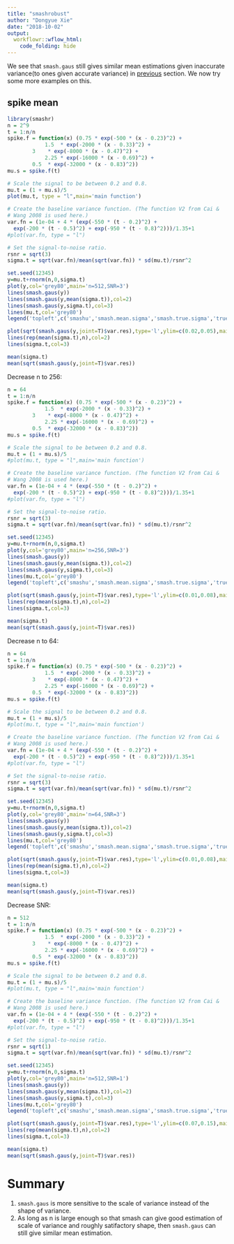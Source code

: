 ```yaml
---
title: "smashrobust"
author: "Dongyue Xie"
date: "2018-10-02"
output: 
  workflowr::wflow_html:
    code_folding: hide
---
```


We see that `smash.gaus` still gives similar mean estimations given inaccurate variance(to ones given accurate variance) in [previous](sigma2.html) section. We now try some more examples on this.

## spike mean

```r
library(smashr)
n = 2^9
t = 1:n/n
spike.f = function(x) (0.75 * exp(-500 * (x - 0.23)^2) +
            1.5  * exp(-2000 * (x - 0.33)^2) +
	    3    * exp(-8000 * (x - 0.47)^2) + 
            2.25 * exp(-16000 * (x - 0.69)^2) +
	    0.5  * exp(-32000 * (x - 0.83)^2))
mu.s = spike.f(t)

# Scale the signal to be between 0.2 and 0.8.
mu.t = (1 + mu.s)/5
plot(mu.t, type = "l",main='main function')

# Create the baseline variance function. (The function V2 from Cai &
# Wang 2008 is used here.)
var.fn = (1e-04 + 4 * (exp(-550 * (t - 0.2)^2) +
  exp(-200 * (t - 0.5)^2) + exp(-950 * (t - 0.8)^2)))/1.35+1
#plot(var.fn, type = "l")

# Set the signal-to-noise ratio.
rsnr = sqrt(3)
sigma.t = sqrt(var.fn)/mean(sqrt(var.fn)) * sd(mu.t)/rsnr^2

```

```r
set.seed(12345)
y=mu.t+rnorm(n,0,sigma.t)
plot(y,col='grey80',main='n=512,SNR=3')
lines(smash.gaus(y))
lines(smash.gaus(y,mean(sigma.t)),col=2)
lines(smash.gaus(y,sigma.t),col=3)
lines(mu.t,col='grey80')
legend('topleft',c('smashu','smash.mean.sigma','smash.true.sigma','true mean'),col=c(1,2,3,'grey80'),lty=c(1,1,1,1))

plot(sqrt(smash.gaus(y,joint=T)$var.res),type='l',ylim=c(0.02,0.05),main='sigma')
lines(rep(mean(sigma.t),n),col=2)
lines(sigma.t,col=3)

mean(sigma.t)
mean(sqrt(smash.gaus(y,joint=T)$var.res))
```

Decrease n to 256:

```r
n = 64
t = 1:n/n
spike.f = function(x) (0.75 * exp(-500 * (x - 0.23)^2) +
            1.5  * exp(-2000 * (x - 0.33)^2) +
	    3    * exp(-8000 * (x - 0.47)^2) + 
            2.25 * exp(-16000 * (x - 0.69)^2) +
	    0.5  * exp(-32000 * (x - 0.83)^2))
mu.s = spike.f(t)

# Scale the signal to be between 0.2 and 0.8.
mu.t = (1 + mu.s)/5
#plot(mu.t, type = "l",main='main function')

# Create the baseline variance function. (The function V2 from Cai &
# Wang 2008 is used here.)
var.fn = (1e-04 + 4 * (exp(-550 * (t - 0.2)^2) +
  exp(-200 * (t - 0.5)^2) + exp(-950 * (t - 0.8)^2)))/1.35+1
#plot(var.fn, type = "l")

# Set the signal-to-noise ratio.
rsnr = sqrt(3)
sigma.t = sqrt(var.fn)/mean(sqrt(var.fn)) * sd(mu.t)/rsnr^2

set.seed(12345)
y=mu.t+rnorm(n,0,sigma.t)
plot(y,col='grey80',main='n=256,SNR=3')
lines(smash.gaus(y))
lines(smash.gaus(y,mean(sigma.t)),col=2)
lines(smash.gaus(y,sigma.t),col=3)
lines(mu.t,col='grey80')
legend('topleft',c('smashu','smash.mean.sigma','smash.true.sigma','true mean'),col=c(1,2,3,'grey80'),lty=c(1,1,1,1))

plot(sqrt(smash.gaus(y,joint=T)$var.res),type='l',ylim=c(0.01,0.08),main='sigma')
lines(rep(mean(sigma.t),n),col=2)
lines(sigma.t,col=3)

mean(sigma.t)
mean(sqrt(smash.gaus(y,joint=T)$var.res))
```

Decrease n to 64:

```r
n = 64
t = 1:n/n
spike.f = function(x) (0.75 * exp(-500 * (x - 0.23)^2) +
            1.5  * exp(-2000 * (x - 0.33)^2) +
	    3    * exp(-8000 * (x - 0.47)^2) + 
            2.25 * exp(-16000 * (x - 0.69)^2) +
	    0.5  * exp(-32000 * (x - 0.83)^2))
mu.s = spike.f(t)

# Scale the signal to be between 0.2 and 0.8.
mu.t = (1 + mu.s)/5
#plot(mu.t, type = "l",main='main function')

# Create the baseline variance function. (The function V2 from Cai &
# Wang 2008 is used here.)
var.fn = (1e-04 + 4 * (exp(-550 * (t - 0.2)^2) +
  exp(-200 * (t - 0.5)^2) + exp(-950 * (t - 0.8)^2)))/1.35+1
#plot(var.fn, type = "l")

# Set the signal-to-noise ratio.
rsnr = sqrt(3)
sigma.t = sqrt(var.fn)/mean(sqrt(var.fn)) * sd(mu.t)/rsnr^2

set.seed(12345)
y=mu.t+rnorm(n,0,sigma.t)
plot(y,col='grey80',main='n=64,SNR=3')
lines(smash.gaus(y))
lines(smash.gaus(y,mean(sigma.t)),col=2)
lines(smash.gaus(y,sigma.t),col=3)
lines(mu.t,col='grey80')
legend('topleft',c('smashu','smash.mean.sigma','smash.true.sigma','true mean'),col=c(1,2,3,'grey80'),lty=c(1,1,1,1))

plot(sqrt(smash.gaus(y,joint=T)$var.res),type='l',ylim=c(0.01,0.08),main='sigma')
lines(rep(mean(sigma.t),n),col=2)
lines(sigma.t,col=3)

mean(sigma.t)
mean(sqrt(smash.gaus(y,joint=T)$var.res))
```

Decrease SNR:

```r
n = 512
t = 1:n/n
spike.f = function(x) (0.75 * exp(-500 * (x - 0.23)^2) +
            1.5  * exp(-2000 * (x - 0.33)^2) +
	    3    * exp(-8000 * (x - 0.47)^2) + 
            2.25 * exp(-16000 * (x - 0.69)^2) +
	    0.5  * exp(-32000 * (x - 0.83)^2))
mu.s = spike.f(t)

# Scale the signal to be between 0.2 and 0.8.
mu.t = (1 + mu.s)/5
#plot(mu.t, type = "l",main='main function')

# Create the baseline variance function. (The function V2 from Cai &
# Wang 2008 is used here.)
var.fn = (1e-04 + 4 * (exp(-550 * (t - 0.2)^2) +
  exp(-200 * (t - 0.5)^2) + exp(-950 * (t - 0.8)^2)))/1.35+1
#plot(var.fn, type = "l")

# Set the signal-to-noise ratio.
rsnr = sqrt(1)
sigma.t = sqrt(var.fn)/mean(sqrt(var.fn)) * sd(mu.t)/rsnr^2

set.seed(12345)
y=mu.t+rnorm(n,0,sigma.t)
plot(y,col='grey80',main='n=512,SNR=1')
lines(smash.gaus(y))
lines(smash.gaus(y,mean(sigma.t)),col=2)
lines(smash.gaus(y,sigma.t),col=3)
lines(mu.t,col='grey80')
legend('topleft',c('smashu','smash.mean.sigma','smash.true.sigma','true mean'),col=c(1,2,3,'grey80'),lty=c(1,1,1,1))

plot(sqrt(smash.gaus(y,joint=T)$var.res),type='l',ylim=c(0.07,0.15),main='sigma')
lines(rep(mean(sigma.t),n),col=2)
lines(sigma.t,col=3)

mean(sigma.t)
mean(sqrt(smash.gaus(y,joint=T)$var.res))
```

# Summary

1. `smash.gaus` is more sensitive to the scale of variance instead of the shape of variance.
2. As long as n is large enough so that smash can give good estimation of scale of variance and roughly satifactory shape, then `smash.gaus` can still give similar mean estimation.